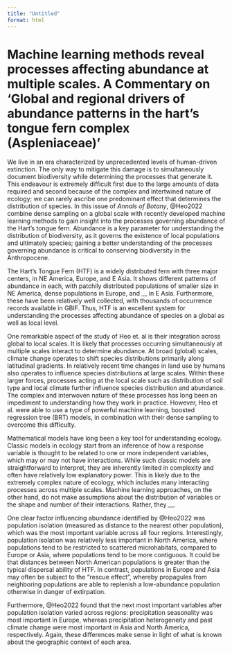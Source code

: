 ```yaml
---
title: "Untitled"
format: html
---
```


# Machine learning methods reveal processes affecting abundance at multiple scales. A Commentary on 'Global and regional drivers of abundance patterns in the hart's tongue fern complex (Aspleniaceae)'

We live in an era characterized by unprecedented levels of human-driven extinction.
The only way to mitigate this damage is to simultaneously document biodiversity while determining the processes that generate it.
This endeavour is extremely difficult first due to the large amounts of data required and second because of the complex and intertwined nature of ecology; we can rarely ascribe one predominant effect that determines the distribution of species.
In this issue of *Annals of Botany*, @Heo2022 combine dense sampling on a global scale with recently developed machine learning methods to gain insight into the processes governing abundance of the Hart's tongue fern.
Abundance is a key parameter for understanding the distribution of biodiversity, as it governs the existence of local populations and ultimately species; gaining a better understanding of the processes governing abundance is critical to conserving biodiversity in the Anthropocene.

The Hart's Tongue Fern (HTF) is a widely distributed fern with three major centers, in NE America, Europe, and E Asia.
It shows different patterns of abundance in each, with patchily distributed populations of smaller size in NE America, dense populations in Europe, and __ in E Asia.
Furthermore, these have been relatively well collected, with thousands of occurrence records available in GBIF.
Thus, HTF is an excellent system for understanding the processes affecting abundance of species on a global as well as local level.

<!-- Integration across scales -->

One remarkable aspect of the study of Heo et. al is their integration across global to local scales.
It is likely that processes occurring simultaneously at multiple scales interact to determine abundance.
At broad (global) scales, climate change operates to shift species distributions primarily along latitudinal gradients.
In relatively recent time changes in land use by humans also operates to influence species distributions at large scales.
Within these larger forces, processes acting at the local scale such as distribution of soil type and local climate further influence species distribution and abundance.
The complex and interwoven nature of these processes has long been an impediment to understanding how they work in practice.
However, Heo et al. were able to use a type of powerful machine learning, boosted regression tree (BRT) models, in combination with their dense sampling to overcome this difficulty.

<!-- A different paradigm for understanding ecology -->

Mathematical models have long been a key tool for understanding ecology.
Classic models in ecology start from an inference of how a response variable is thought to be related to one or more independent variables, which may or may not have interactions.
While such classic models are straightforward to interpret, they are inherently limited in complexity and often have relatively low explanatory power.
This is likely due to the extremely complex nature of ecology, which includes many interacting processes across multiple scales.
Machine learning approaches, on the other hand, do not make assumptions about the distribution of variables or the shape and number of their interactions.
Rather, they __.

<!-- Different continents, different processes -->

One clear factor influencing abundance identified by @Heo2022 was population isolation (measured as distance to the nearest other population), which was the most important variable across all four regions.
Interestingly, population isolation was relatively less important in North America, where populations tend to be restricted to scattered microhabitats, compared to Europe or Asia, where populations tend to be more contiguous.
It could be that distances between North American populations is greater than the typical dispersal ability of HTF.
In contrast, populations in Europe and Asia may often be subject to the "rescue effect", whereby propagules from neighboring populations are able to replenish a low-abundance population otherwise in danger of extirpation.

Furthermore, @Heo2022 found that the next most important variables after population isolation varied across regions: precipitation seasonality was most important in Europe, whereas precipitation heterogeneity and past climate change were most important in Asia and North America, respectively.
Again, these differences make sense in light of what is known about the geographic context of each area.



<!-- Implications for conservation -->

<!-- Caveats -->

<!-- Conclusion -->